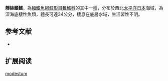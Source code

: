 {{Speciesbox
| name = 靜絲鰭鱈
| status = NE
| status_system = iucn3.1
| trend = unknow
| genus = Laemonema
| species = modestum
| authority = [[Franz|Franz]], 1910
| synonyms = *''Haloporphyrus modestus'',Franz, 1910
*''Laemonema modesta'',Franz, 1910
}}
'''靜絲鰭鱈'''，為[[輻鰭魚綱|輻鰭魚綱]][[鱈形目|鱈形目]][[稚鱈科|稚鱈科]]的其中一[[種|種]]，分布於西北[[太平洋|太平洋]][[日本|日本]]海域，為深海底棲性魚類，體長可達34公分，棲息在底層水域，生活習性不明。

==参考文献==
*{{FishBase_species|genus=Laemonema|species=modestum|year=2016|month=1}}

== 扩展阅读 ==
{{refbegin}}
{{wikispecies-inline|Laemonema modestum|靜絲鰭鱈}}
{{refend}}
{{Taxonbar|from=Q2088426}}

[[Category:絲鰭鱈屬|modestum]]


{{鱈形目小作品}}